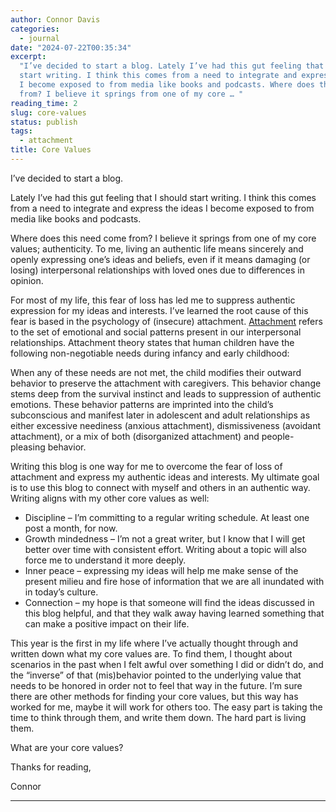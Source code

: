 ```yaml
---
author: Connor Davis
categories:
  - journal
date: "2024-07-22T00:35:34"
excerpt:
  "I’ve decided to start a blog. Lately I’ve had this gut feeling that I should
  start writing. I think this comes from a need to integrate and express the ideas
  I become exposed to from media like books and podcasts. Where does this need come
  from? I believe it springs from one of my core … "
reading_time: 2
slug: core-values
status: publish
tags:
  - attachment
title: Core Values
---
```


I’ve decided to start a blog.

Lately I’ve had this gut feeling that I should start writing. I think this comes from a need to integrate and express the ideas I become exposed to from media like books and podcasts.

Where does this need come from? I believe it springs from one of my core values; authenticity. To me, living an authentic life means sincerely and openly expressing one’s ideas and beliefs, even if it means damaging (or losing) interpersonal relationships with loved ones due to differences in opinion.

For most of my life, this fear of loss has led me to suppress authentic expression for my ideas and interests. I’ve learned the root cause of this fear is based in the psychology of (insecure) attachment. [Attachment](https://en.wikipedia.org/wiki/Attachment_theory) refers to the set of emotional and social patterns present in our interpersonal relationships. Attachment theory states that human children have the following non-negotiable needs during infancy and early childhood:

[^1]: Unconditional, attuned physical and emotional connection with parents
[^2]: A sense that they are good enough as-is (unconditionally)
[^3]: A sense of safety in vulnerability – being able to freely express emotions without negatively impacting the attuned parental connection

When any of these needs are not met, the child modifies their outward behavior to preserve the attachment with caregivers. This behavior change stems deep from the survival instinct and leads to suppression of authentic emotions. These behavior patterns are imprinted into the child’s subconscious and manifest later in adolescent and adult relationships as either excessive neediness (anxious attachment), dismissiveness (avoidant attachment), or a mix of both (disorganized attachment) and people-pleasing behavior.

Writing this blog is one way for me to overcome the fear of loss of attachment and express my authentic ideas and interests. My ultimate goal is to use this blog to connect with myself and others in an authentic way. Writing aligns with my other core values as well:

- Discipline – I’m committing to a regular writing schedule. At least one post a month, for now.
- Growth mindedness – I’m not a great writer, but I know that I will get better over time with consistent effort. Writing about a topic will also force me to understand it more deeply.
- Inner peace – expressing my ideas will help me make sense of the present milieu and fire hose of information that we are all inundated with in today’s culture.
- Connection – my hope is that someone will find the ideas discussed in this blog helpful, and that they walk away having learned something that can make a positive impact on their life.

This year is the first in my life where I’ve actually thought through and written down what my core values are. To find them, I thought about scenarios in the past when I felt awful over something I did or didn’t do, and the “inverse” of that (mis)behavior pointed to the underlying value that needs to be honored in order not to feel that way in the future. I’m sure there are other methods for finding your core values, but this way has worked for me, maybe it will work for others too. The easy part is taking the time to think through them, and write them down. The hard part is living them.

What are your core values?

Thanks for reading,

Connor

---
